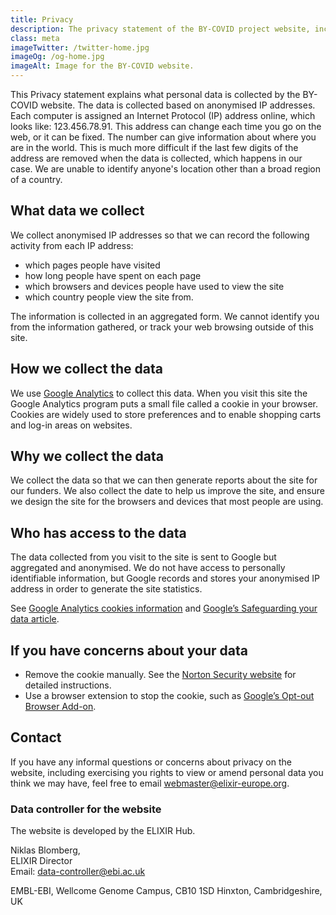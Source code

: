 ```yaml
---
title: Privacy
description: The privacy statement of the BY-COVID project website, including what data we collect and how you can control that.
class: meta
imageTwitter: /twitter-home.jpg
imageOg: /og-home.jpg
imageAlt: Image for the BY-COVID website.
---
```




<Container>
  <Row>
   <Col xs={12} sm={12} lg={7}>

This Privacy statement explains what personal data is collected by the BY-COVID website. The data is collected based on anonymised IP addresses. Each computer is assigned an Internet Protocol (IP) address online, which looks like:  123.456.78.91. This address can change each time you go on the web, or it can be fixed. The number can give information about where you are in the world. This is much more difficult if the last few digits of the address are removed when the data is collected, which happens in our case. We are unable to identify anyone's location other than a broad region of a country.

## What data we collect

We collect anonymised IP addresses so that we can record the following activity from each IP address:

* which pages people have visited
* how long people have spent on each page
* which browsers and devices people have used to view the site
* which country people view the site from.

The information is collected in an aggregated form. We cannot identify you from the information gathered, or track your web browsing outside of this site.

## How we collect the data

We use [Google Analytics](https://analytics.withgoogle.com/) to collect this data. When you visit this site the Google Analytics program puts a small file called a cookie in your browser. Cookies are widely used to store preferences and to enable shopping carts and log-in areas on websites.

## Why we collect the data

We collect the data so that we can then generate reports about the site for our funders. We also collect the date to help us improve the site, and ensure we design the site for the browsers and devices that most people are using.

## Who has access to the data

The data collected from you visit to the site is sent to Google but aggregated and anonymised. We do not have access to personally identifiable information, but Google records and stores your anonymised IP address in order to generate the site statistics.

See [Google Analytics cookies information](https://developers.google.com/analytics/devguides/collection/analyticsjs/cookie-usage) and [Google’s Safeguarding your data article](https://support.google.com/analytics/answer/6004245?hl=en).

## If you have concerns about your data

* Remove the cookie manually. See the [Norton Security website](https://us.norton.com/internetsecurity-privacy-how-to-clear-cookies.html) for detailed instructions.
* Use a browser extension to stop the cookie, such as [Google’s Opt-out Browser Add-on](https://tools.google.com/dlpage/gaoptout).

## Contact
If you have any informal questions or concerns about privacy on the website, including exercising you rights to view or amend personal data you think we may have, feel free to email webmaster@elixir-europe.org.

### Data controller for the website
The website is developed by the ELIXIR Hub.

Niklas Blomberg,<br />
ELIXIR Director<br />
Email: data-controller@ebi.ac.uk

EMBL-EBI,
Wellcome Genome Campus,
CB10 1SD Hinxton,
Cambridgeshire, UK


</Col>
</Row>
</Container>
